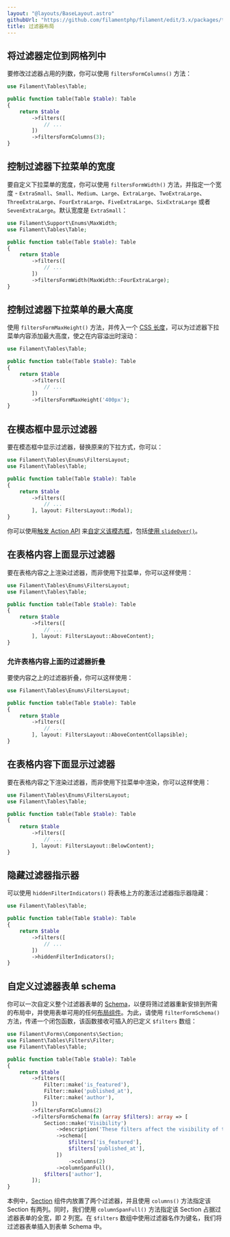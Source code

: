 ```yaml
---
layout: "@layouts/BaseLayout.astro"
githubUrl: "https://github.com/filamentphp/filament/edit/3.x/packages/tables/docs/04-filters/06-layout.md"
title: 过滤器布局
---
```


## 将过滤器定位到网格列中

要修改过滤器占用的列数，你可以使用 `filtersFormColumns()` 方法：

```php
use Filament\Tables\Table;

public function table(Table $table): Table
{
    return $table
        ->filters([
            // ...
        ])
        ->filtersFormColumns(3);
}
```

## 控制过滤器下拉菜单的宽度

要自定义下拉菜单的宽度，你可以使用 `filtersFormWidth()` 方法，并指定一个宽度 - `ExtraSmall`、`Small`、`Medium`、`Large`、`ExtraLarge`、`TwoExtraLarge`、`ThreeExtraLarge`、`FourExtraLarge`、`FiveExtraLarge`、`SixExtraLarge` 或者 `SevenExtraLarge`。默认宽度是 `ExtraSmall`：

```php
use Filament\Support\Enums\MaxWidth;
use Filament\Tables\Table;

public function table(Table $table): Table
{
    return $table
        ->filters([
            // ...
        ])
        ->filtersFormWidth(MaxWidth::FourExtraLarge);
}
```

## 控制过滤器下拉菜单的最大高度

使用 `filtersFormMaxHeight()` 方法，并传入一个 [CSS 长度](https://developer.mozilla.org/en-US/docs/Web/CSS/length)，可以为过滤器下拉菜单内容添加最大高度，使之在内容溢出时滚动：

```php
use Filament\Tables\Table;

public function table(Table $table): Table
{
    return $table
        ->filters([
            // ...
        ])
        ->filtersFormMaxHeight('400px');
}
```

## 在模态框中显示过滤器

要在模态框中显示过滤器，替换原来的下拉方式，你可以：

```php
use Filament\Tables\Enums\FiltersLayout;
use Filament\Tables\Table;

public function table(Table $table): Table
{
    return $table
        ->filters([
            // ...
        ], layout: FiltersLayout::Modal);
}
```

你可以使用[触发 Action API](getting-started#自定义过滤器触发-action) 来[自定义该模态框](../actions/modals)，包括[使用 `slideOver()`](../actions/modals#使用-slideover-替代模态框)。

## 在表格内容上面显示过滤器

要在表格内容之上渲染过滤器，而非使用下拉菜单，你可以这样使用：

```php
use Filament\Tables\Enums\FiltersLayout;
use Filament\Tables\Table;

public function table(Table $table): Table
{
    return $table
        ->filters([
            // ...
        ], layout: FiltersLayout::AboveContent);
}
```

<AutoScreenshot name="tables/filters/above-content" alt="Table with filters above content" version="3.x" />

### 允许表格内容上面的过滤器折叠

要使内容之上的过滤器折叠，你可以这样使用：

```php
use Filament\Tables\Enums\FiltersLayout;

public function table(Table $table): Table
{
    return $table
        ->filters([
            // ...
        ], layout: FiltersLayout::AboveContentCollapsible);
}
```

## 在表格内容下面显示过滤器

要在表格内容之下渲染过滤器，而非使用下拉菜单中渲染，你可以这样使用：

```php
use Filament\Tables\Enums\FiltersLayout;
use Filament\Tables\Table;

public function table(Table $table): Table
{
    return $table
        ->filters([
            // ...
        ], layout: FiltersLayout::BelowContent);
}
```

<AutoScreenshot name="tables/filters/below-content" alt="Table with filters below content" version="3.x" />

## 隐藏过滤器指示器

可以使用 `hiddenFilterIndicators()` 将表格上方的激活过滤器指示器隐藏：

```php
use Filament\Tables\Table;

public function table(Table $table): Table
{
    return $table
        ->filters([
            // ...
        ])
        ->hiddenFilterIndicators();
}
```

## 自定义过滤器表单 schema

你可以一次自定义整个过滤器表单的 [Schema](../../forms/layout)，以便将筛过滤器重新安排到所需的布局中，并使用表单可用的任何[布局组件](.././forms/layout)。为此，请使用 `filterFormSchema()` 方法，传递一个闭包函数，该函数接收可插入的已定义 `$filters` 数组：

```php
use Filament\Forms\Components\Section;
use Filament\Tables\Filters\Filter;
use Filament\Tables\Table;

public function table(Table $table): Table
{
    return $table
        ->filters([
            Filter::make('is_featured'),
            Filter::make('published_at'),
            Filter::make('author'),
        ])
        ->filtersFormColumns(2)
        ->filtersFormSchema(fn (array $filters): array => [
            Section::make('Visibility')
                ->description('These filters affect the visibility of the records in the table.')
                ->schema([
                    $filters['is_featured'],
                    $filters['published_at'],
                ])
                    ->columns(2)
                ->columnSpanFull(),
            $filters['author'],
        ]);
}
```

本例中，[Section](../../forms/layout/section) 组件内放置了两个过滤器，并且使用 `columns()` 方法指定该 Section 有两列。同时，我们使用 `columnSpanFull()` 方法指定该 Section 占据过滤器表单的全宽，即 2 列宽。在 `$filters` 数组中使用过滤器名作为键名，我们将过滤器表单插入到表单 Schema 中。
